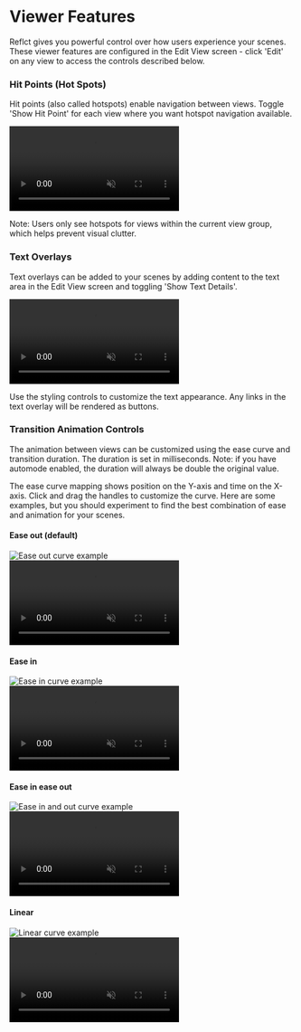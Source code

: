 # Viewer Features

Reflct gives you powerful control over how users experience your scenes. These viewer features are configured in the Edit View screen - click 'Edit' on any view to access the controls described below. 

### Hit Points (Hot Spots)

Hit points (also called hotspots) enable navigation between views. Toggle 'Show Hit Point' for each view where you want hotspot navigation available.

<div style={{ position: 'relative', paddingBottom: '66.5%', height: 0, overflow: 'hidden', maxWidth: '80%', width: '80%', margin: '0 auto', borderRadius: '10px', boxShadow: '0 4px 8px rgba(0, 0, 0, 0.1)' }}>
  <video 
    style={{ position: 'absolute', top: 0, left: 0, width: '100%', height: '100%', borderRadius: '10px' }}
    controls
    muted
    playsInline
  >
    <source src="/Hotspot.mp4" type="video/mp4" />
    Your browser does not support the video tag.
  </video>
</div>

Note: Users only see hotspots for views within the current view group, which helps prevent visual clutter. 

### Text Overlays

Text overlays can be added to your scenes by adding content to the text area in the Edit View screen and toggling 'Show Text Details'.

<div style={{ position: 'relative', paddingBottom: '66.5%', height: 0, overflow: 'hidden', maxWidth: '80%', width: '80%', margin: '0 auto', borderRadius: '10px', boxShadow: '0 4px 8px rgba(0, 0, 0, 0.1)' }}>
  <video 
    style={{ position: 'absolute', top: 0, left: 0, width: '100%', height: '100%', borderRadius: '10px' }}
    controls
    muted
    playsInline
  >
    <source src="/text-overlays.mp4" type="video/mp4" />
    Your browser does not support the video tag.
  </video>
</div>

Use the styling controls to customize the text appearance. Any links in the text overlay will be rendered as buttons. 

### Transition Animation Controls

The animation between views can be customized using the ease curve and transition duration. The duration is set in milliseconds. Note: if you have automode enabled, the duration will always be double the original value.

The ease curve mapping shows position on the Y-axis and time on the X-axis. Click and drag the handles to customize the curve. Here are some examples, but you should experiment to find the best combination of ease and animation for your scenes. 

#### Ease out (default)

<div style={{ display: 'flex', gap: '2rem', alignItems: 'flex-start', flexWrap: 'wrap', margin: '1rem 0' }}>
  <div style={{ flex: '1', minWidth: '300px', textAlign: 'center' }}>
    <img src="/Ease Out.png" alt="Ease out curve example" style={{ maxWidth: '250px', width: '100%', height: 'auto', borderRadius: '8px', boxShadow: '0 2px 4px rgba(0, 0, 0, 0.1)' }} />
  </div>
  <div style={{ flex: '1', minWidth: '300px' }}>
    <div style={{ position: 'relative', paddingBottom: '66.5%', height: 0, overflow: 'hidden', width: '100%', borderRadius: '10px', boxShadow: '0 4px 8px rgba(0, 0, 0, 0.1)' }}>
      <video 
        style={{ position: 'absolute', top: 0, left: 0, width: '100%', height: '100%', borderRadius: '10px' }}
        controls
        muted
        playsInline
      >
        <source src="/Ease Out.mp4" type="video/mp4" />
        Your browser does not support the video tag.
      </video>
    </div>
  </div>
</div>

#### Ease in

<div style={{ display: 'flex', gap: '2rem', alignItems: 'flex-start', flexWrap: 'wrap', margin: '1rem 0' }}>
  <div style={{ flex: '1', minWidth: '300px', textAlign: 'center' }}>
    <img src="/ease-in.png" alt="Ease in curve example" style={{ maxWidth: '250px', width: '100%', height: 'auto', borderRadius: '8px', boxShadow: '0 2px 4px rgba(0, 0, 0, 0.1)' }} />
  </div>
  <div style={{ flex: '1', minWidth: '300px' }}>
    <div style={{ position: 'relative', paddingBottom: '66.5%', height: 0, overflow: 'hidden', width: '100%', borderRadius: '10px', boxShadow: '0 4px 8px rgba(0, 0, 0, 0.1)' }}>
      <video 
        style={{ position: 'absolute', top: 0, left: 0, width: '100%', height: '100%', borderRadius: '10px' }}
        controls
        muted
        playsInline
      >
        <source src="/Ease in.mp4" type="video/mp4" />
        Your browser does not support the video tag.
      </video>
    </div>
  </div>
</div>

#### Ease in ease out

<div style={{ display: 'flex', gap: '2rem', alignItems: 'flex-start', flexWrap: 'wrap', margin: '1rem 0' }}>
  <div style={{ flex: '1', minWidth: '300px', textAlign: 'center' }}>
    <img src="/ease in out.png" alt="Ease in and out curve example" style={{ maxWidth: '250px', width: '100%', height: 'auto', borderRadius: '8px', boxShadow: '0 2px 4px rgba(0, 0, 0, 0.1)' }} />
  </div>
  <div style={{ flex: '1', minWidth: '300px' }}>
    <div style={{ position: 'relative', paddingBottom: '66.5%', height: 0, overflow: 'hidden', width: '100%', borderRadius: '10px', boxShadow: '0 4px 8px rgba(0, 0, 0, 0.1)' }}>
      <video 
        style={{ position: 'absolute', top: 0, left: 0, width: '100%', height: '100%', borderRadius: '10px' }}
        controls
        muted
        playsInline
      >
        <source src="/ease in out.mp4" type="video/mp4" />
        Your browser does not support the video tag.
      </video>
    </div>
  </div>
</div>

#### Linear

<div style={{ display: 'flex', gap: '2rem', alignItems: 'flex-start', flexWrap: 'wrap', margin: '1rem 0' }}>
  <div style={{ flex: '1', minWidth: '300px', textAlign: 'center' }}>
    <img src="/linear.png" alt="Linear curve example" style={{ maxWidth: '250px', width: '100%', height: 'auto', borderRadius: '8px', boxShadow: '0 2px 4px rgba(0, 0, 0, 0.1)' }} />
  </div>
  <div style={{ flex: '1', minWidth: '300px' }}>
    <div style={{ position: 'relative', paddingBottom: '66.5%', height: 0, overflow: 'hidden', width: '100%', borderRadius: '10px', boxShadow: '0 4px 8px rgba(0, 0, 0, 0.1)' }}>
      <video 
        style={{ position: 'absolute', top: 0, left: 0, width: '100%', height: '100%', borderRadius: '10px' }}
        controls
        muted
        playsInline
      >
        <source src="/linear.mp4" type="video/mp4" />
        Your browser does not support the video tag.
      </video>
    </div>
  </div>
</div>
